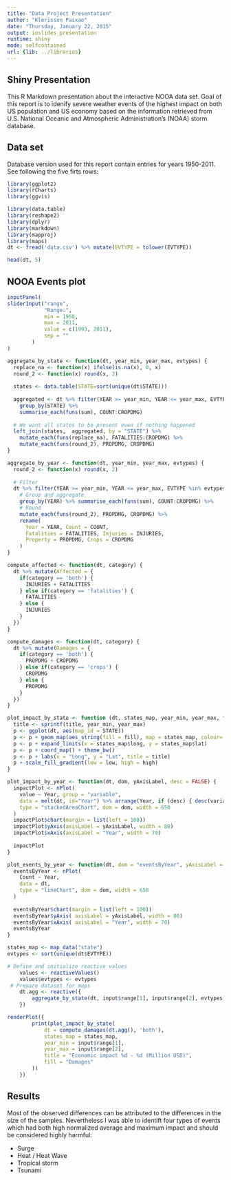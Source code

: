 ```yaml
---
title: "Data Project Presentation"
author: "Klerisson Paixao"
date: "Thursday, January 22, 2015"
output: ioslides_presentation
runtime: shiny
mode: selfcontained
url: {lib: ../libraries}
---
```


## Shiny Presentation

This R Markdown presentation about the interactive NOOA data set.
Goal of this report is to idenify severe weather events of the highest impact on both US population and US economy based on the information retrieved from U.S. National Oceanic and Atmospheric Administration's (NOAA) storm database.

## Data set
Database version used for this report contain entries for years 1950-2011. 
See following the five firts rows:

```r
library(ggplot2)
library(rCharts)
library(ggvis)

library(data.table)
library(reshape2)
library(dplyr)
library(markdown)
library(mapproj)
library(maps)
dt <- fread('data.csv') %>% mutate(EVTYPE = tolower(EVTYPE))
```

```r
head(dt, 5)
```

## NOOA Events plot

```r



inputPanel( 
sliderInput("range", 
            "Range:", 
            min = 1950, 
            max = 2011, 
            value = c(1993, 2011),
            sep = ""
        )
)

aggregate_by_state <- function(dt, year_min, year_max, evtypes) {
  replace_na <- function(x) ifelse(is.na(x), 0, x)
  round_2 <- function(x) round(x, 2)
  
  states <- data.table(STATE=sort(unique(dt$STATE)))
  
  aggregated <- dt %>% filter(YEAR >= year_min, YEAR <= year_max, EVTYPE %in% evtypes) %>%
    group_by(STATE) %>%
    summarise_each(funs(sum), COUNT:CROPDMG)
  
  # We want all states to be present even if nothing happened
  left_join(states,  aggregated, by = "STATE") %>%
    mutate_each(funs(replace_na), FATALITIES:CROPDMG) %>%
    mutate_each(funs(round_2), PROPDMG, CROPDMG)    
}

aggregate_by_year <- function(dt, year_min, year_max, evtypes) {
  round_2 <- function(x) round(x, 2)
  
  # Filter
  dt %>% filter(YEAR >= year_min, YEAR <= year_max, EVTYPE %in% evtypes) %>%
    # Group and aggregate
    group_by(YEAR) %>% summarise_each(funs(sum), COUNT:CROPDMG) %>%
    # Round
    mutate_each(funs(round_2), PROPDMG, CROPDMG) %>%
    rename(
      Year = YEAR, Count = COUNT,
      Fatalities = FATALITIES, Injuries = INJURIES,
      Property = PROPDMG, Crops = CROPDMG
    )
}

compute_affected <- function(dt, category) {
  dt %>% mutate(Affected = {
    if(category == 'both') {
      INJURIES + FATALITIES
    } else if(category == 'fatalities') {
      FATALITIES
    } else {
      INJURIES
    }
  })
}

compute_damages <- function(dt, category) {
  dt %>% mutate(Damages = {
    if(category == 'both') {
      PROPDMG + CROPDMG
    } else if(category == 'crops') {
      CROPDMG
    } else {
      PROPDMG
    }
  })
}

plot_impact_by_state <- function (dt, states_map, year_min, year_max, fill, title, low = "#fff5eb", high = "#d94801") {
  title <- sprintf(title, year_min, year_max)
  p <- ggplot(dt, aes(map_id = STATE))
  p <- p + geom_map(aes_string(fill = fill), map = states_map, colour='black')
  p <- p + expand_limits(x = states_map$long, y = states_map$lat)
  p <- p + coord_map() + theme_bw()
  p <- p + labs(x = "Long", y = "Lat", title = title)
  p + scale_fill_gradient(low = low, high = high)
}

plot_impact_by_year <- function(dt, dom, yAxisLabel, desc = FALSE) {
  impactPlot <- nPlot(
    value ~ Year, group = "variable",
    data = melt(dt, id="Year") %>% arrange(Year, if (desc) { desc(variable) } else { variable }),
    type = "stackedAreaChart", dom = dom, width = 650
  )
  impactPlot$chart(margin = list(left = 100))
  impactPlot$yAxis(axisLabel = yAxisLabel, width = 80)
  impactPlot$xAxis(axisLabel = "Year", width = 70)
  
  impactPlot
}

plot_events_by_year <- function(dt, dom = "eventsByYear", yAxisLabel = "Count") {
  eventsByYear <- nPlot(
    Count ~ Year,
    data = dt,
    type = "lineChart", dom = dom, width = 650
  )
  
  eventsByYear$chart(margin = list(left = 100))
  eventsByYear$yAxis( axisLabel = yAxisLabel, width = 80)
  eventsByYear$xAxis( axisLabel = "Year", width = 70)
  eventsByYear
}

states_map <- map_data("state")
evtypes <- sort(unique(dt$EVTYPE))

# Define and initialize reactive values
    values <- reactiveValues()
    values$evtypes <- evtypes
 # Prepare dataset for maps
    dt.agg <- reactive({
        aggregate_by_state(dt, input$range[1], input$range[2], evtypes)
    })

renderPlot({
        print(plot_impact_by_state(
            dt = compute_damages(dt.agg(), 'both'),
            states_map = states_map, 
            year_min = input$range[1],
            year_max = input$range[2],
            title = "Economic impact %d - %d (Million USD)",
            fill = "Damages"
        ))
    })

```

## Results

Most of the observed differences can be attributed to the differences in the size of the samples. Nevertheless I was able to identift four types of events which had both high normalized average and maximum impact and should be considered highly harmful:

- Surge
- Heat / Heat Wave
- Tropical storm
- Tsunami
